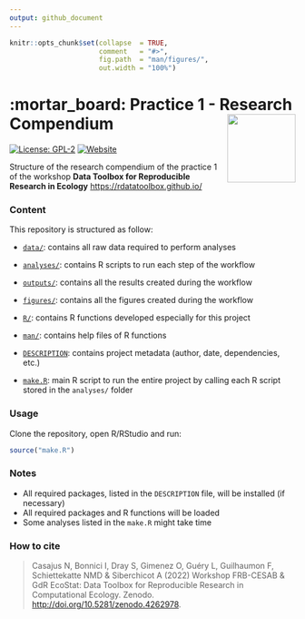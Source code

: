 ```yaml
---
output: github_document
---
```


<!-- README.md is generated from README.Rmd. Please edit that file -->


```r
knitr::opts_chunk$set(collapse  = TRUE,
                      comment   = "#>",
                      fig.path  = "man/figures/",
                      out.width = "100%")
```



# :mortar_board: Practice 1 - Research Compendium <img src="https://raw.githubusercontent.com/rdatatoolbox/course-compendium/main/img/compendium-logo.png" height="120" align="right"/>


<!-- badges: start -->
[![License: GPL-2](https://img.shields.io/badge/License-GPL%20v2-blue.svg)](https://choosealicense.com/licenses/gpl-2.0/)
[![Website](https://github.com/rdatatoolbox/practice-1/actions/workflows/pkgdown.yaml/badge.svg)](https://github.com/rdatatoolbox/practice-1/actions/workflows/pkgdown.yaml)
<!-- badges: end -->


Structure of the research compendium of the practice 1 of the workshop 
**Data Toolbox for Reproducible Research in Ecology** <https://rdatatoolbox.github.io/>



### Content

This repository is structured as follow:

- [`data/`](https://github.com/frbcesab/practice-1/tree/master/data):
contains all raw data required to perform analyses

- [`analyses/`](https://github.com/frbcesab/practice-1/tree/master/analyses/):
contains R scripts to run each step of the workflow

- [`outputs/`](https://github.com/frbcesab/practice-1/tree/master/outputs):
contains all the results created during the workflow

- [`figures/`](https://github.com/frbcesab/practice-1/tree/master/figures):
contains all the figures created during the workflow

- [`R/`](https://github.com/frbcesab/practice-1/tree/master/R):
contains R functions developed especially for this project

- [`man/`](https://github.com/frbcesab/practice-1/tree/master/man):
contains help files of R functions

- [`DESCRIPTION`](https://github.com/frbcesab/practice-1/tree/master/DESCRIPTION):
contains project metadata (author, date, dependencies, etc.)

- [`make.R`](https://github.com/frbcesab/practice-1/tree/master/make.R):
main R script to run the entire project by calling each R script stored in the `analyses/` folder



### Usage

Clone the repository, open R/RStudio and run:

```r
source("make.R")
```



### Notes

- All required packages, listed in the `DESCRIPTION` file, will be installed (if necessary)
- All required packages and R functions will be loaded
- Some analyses listed in the `make.R` might take time



### How to cite

> Casajus N, Bonnici I, Dray S, Gimenez O, Guéry L, Guilhaumon F, Schiettekatte NMD & Siberchicot A (2022) Workshop FRB-CESAB & GdR EcoStat: Data Toolbox for Reproducible Research in Computational Ecology. Zenodo. <http://doi.org/10.5281/zenodo.4262978>.
